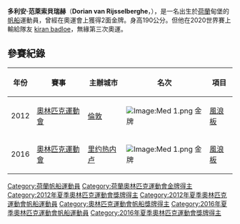 {{BLP unsourced|time=2021-10-22T23:41:30+00:00}}
{{MedalTableTop}}
{{MedalSport | 男子[[帆船|帆船]] }}
{{MedalCountry | {{NED}} }}
{{Medal|Competition|[[奧林匹克運動會|奧林匹克運動會]]}}
{{MedalGold | [[2012年夏季奧林匹克運動會|2012年 倫敦]] | [[2012年夏季奧林匹克運動會帆船男子風浪板比賽|風浪板]] }}
{{MedalGold | [[2016年夏季奧林匹克運動會|2016年 里约热内卢]] | [[2016年夏季奧林匹克運動會帆船比賽|風浪板]] }}
{{Medal|Competition|[[世界風浪板錦標賽|世界錦標賽]]}}
{{MedalGold | [[2011年世界風浪板錦標賽|2011年 伯斯]] | 風浪板 }}
{{MedalSilver | [[2013年世界風浪板錦標賽|2013年 布齊奧斯]] | 風浪板 }}
{{MedalBronze  | [[2009年世界風浪板錦標賽|2009年 韋茅斯]] | 風浪板 }}
{{MedalBottom}}

'''多利安·范萊索貝瑞赫'''（'''Dorian van Rijsselberghe'''，{{bd|1988年|11月24日|catIdx=Rijsselberghe, Dorian van}}），是一名出生於[[荷蘭|荷蘭]]甸堡的[[帆船|帆船]]運動員，曾經在奧運會上獲得2面金牌。身高190公分。但他在2020世界賽上輸給隊友 [https://nl.m.wikipedia.org/wiki/Kiran_Badloe kiran badloe]{{Wayback|url=https://nl.m.wikipedia.org/wiki/Kiran_Badloe |date=20200326121237 }}，無緣第三次奧運。

== 參賽紀錄 ==
{| class="wikitable" width=50% style="font-size:90%; text-align:center;"
|-
!年份 !! 賽事 !! 主辦城市 !! 名次 !! 項目
|-
| rowspan=1|2012
| rowspan=1 align=left|[[2012年奧林匹克運動會|奧林匹克運動會]]
| rowspan=1 align=left|{{flagicon|GBR}} [[倫敦|倫敦]] 
| [[Image:Med_1.png|Image:Med 1.png]] 金牌
| [[2012年夏季奧林匹克運動會帆船男子風浪板比賽|風浪板]]
|-
| rowspan=1|2016
| rowspan=1 align=left|[[2016年奧林匹克運動會|奧林匹克運動會]]
| rowspan=1 align=left|{{flagicon|BRA}} [[里约热内卢|里约热内卢]]
| [[Image:Med_1.png|Image:Med 1.png]] 金牌
| [[2016年夏季奧林匹克運動會帆船男子風浪板比賽|風浪板]]
|}

{{DEFAULTSORT:Rijsselberghe, Dorian van}}
[[Category:荷蘭帆船運動員|Category:荷蘭帆船運動員]]
[[Category:荷蘭奧林匹克運動會金牌得主|Category:荷蘭奧林匹克運動會金牌得主]]
[[Category:2012年夏季奧林匹克運動會獎牌得主|Category:2012年夏季奧林匹克運動會獎牌得主]]
[[Category:2012年夏季奧林匹克運動會帆船運動員|Category:2012年夏季奧林匹克運動會帆船運動員]]
[[Category:奧林匹克運動會帆船獎牌得主|Category:奧林匹克運動會帆船獎牌得主]]
[[Category:2016年夏季奧林匹克運動會帆船運動員|Category:2016年夏季奧林匹克運動會帆船運動員]]
[[Category:2016年夏季奧林匹克運動會獎牌得主|Category:2016年夏季奧林匹克運動會獎牌得主]]